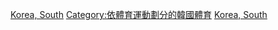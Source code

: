 {{Commons category|Boxing in South Korea}}
[[Category:各國拳擊|Korea, South]]
[[Category:依體育運動劃分的韓國體育|Category:依體育運動劃分的韓國體育]]
[[Category:亞洲拳擊|Korea, South]]